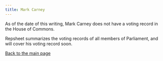 ```yaml
---
title: Mark Carney
---
```



<PartyBadge party="Liberal" />
As of the date of this writing, Mark Carney does not have a voting record in the
House of Commons.

Repsheet summarizes the voting records of all members of Parliament, and will cover his voting record soon.

[Back to the main page](/canada)
